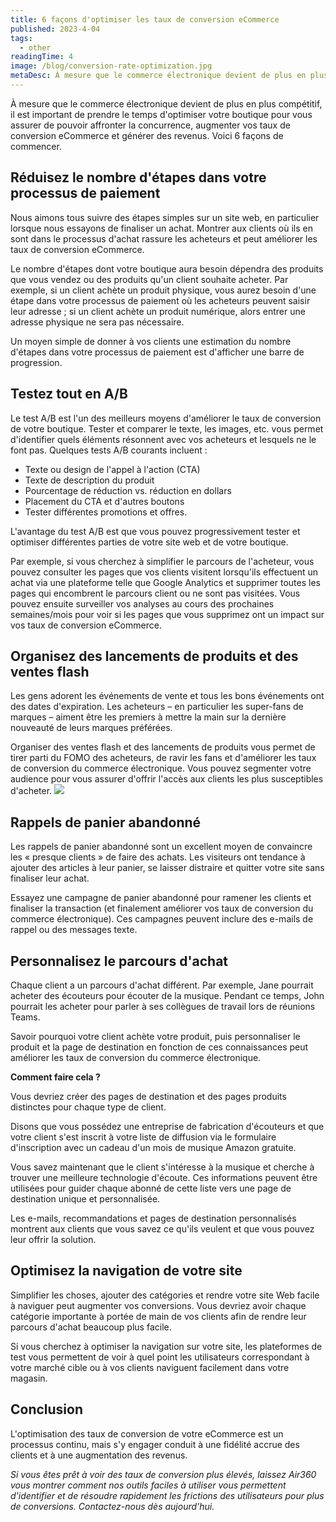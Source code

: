 ```yaml
---
title: 6 façons d'optimiser les taux de conversion eCommerce
published: 2023-4-04
tags: 
  - other
readingTime: 4
image: /blog/conversion-rate-optimization.jpg
metaDesc: À mesure que le commerce électronique devient de plus en plus compétitif, il est important de prendre le temps d'optimiser votre boutique pour vous assurer de pouvoir affronter la concurrence, augmenter vos taux de conversion eCommerce et générer des revenus. Voici 6 façons de commencer.
---
```


À mesure que le commerce électronique devient de plus en plus compétitif, il est important de prendre le temps d'optimiser votre boutique pour vous assurer de pouvoir affronter la concurrence, augmenter vos taux de conversion eCommerce et générer des revenus. Voici 6 façons de commencer.

## Réduisez le nombre d'étapes dans votre processus de paiement
Nous aimons tous suivre des étapes simples sur un site web, en particulier lorsque nous essayons de finaliser un achat. Montrer aux clients où ils en sont dans le processus d'achat rassure les acheteurs et peut améliorer les taux de conversion eCommerce.

Le nombre d'étapes dont votre boutique aura besoin dépendra des produits que vous vendez ou des produits qu'un client souhaite acheter. Par exemple, si un client achète un produit physique, vous aurez besoin d'une étape dans votre processus de paiement où les acheteurs peuvent saisir leur adresse ; si un client achète un produit numérique, alors entrer une adresse physique ne sera pas nécessaire.

Un moyen simple de donner à vos clients une estimation du nombre d'étapes dans votre processus de paiement est d'afficher une barre de progression.

## Testez tout en A/B
Le test A/B est l'un des meilleurs moyens d'améliorer le taux de conversion de votre boutique. Tester et comparer le texte, les images, etc. vous permet d'identifier quels éléments résonnent avec vos acheteurs et lesquels ne le font pas. Quelques tests A/B courants incluent :

- Texte ou design de l'appel à l'action (CTA)
- Texte de description du produit
- Pourcentage de réduction vs. réduction en dollars
- Placement du CTA et d'autres boutons
- Tester différentes promotions et offres.

L'avantage du test A/B est que vous pouvez progressivement tester et optimiser différentes parties de votre site web et de votre boutique.

Par exemple, si vous cherchez à simplifier le parcours de l'acheteur, vous pouvez consulter les pages que vos clients visitent lorsqu'ils effectuent un achat via une plateforme telle que Google Analytics et supprimer toutes les pages qui encombrent le parcours client ou ne sont pas visitées. Vous pouvez ensuite surveiller vos analyses au cours des prochaines semaines/mois pour voir si les pages que vous supprimez ont un impact sur vos taux de conversion eCommerce.

## Organisez des lancements de produits et des ventes flash
Les gens adorent les événements de vente et tous les bons événements ont des dates d'expiration. Les acheteurs – en particulier les super-fans de marques – aiment être les premiers à mettre la main sur la dernière nouveauté de leurs marques préférées.

Organiser des ventes flash et des lancements de produits vous permet de tirer parti du FOMO des acheteurs, de ravir les fans et d'améliorer les taux de conversion du commerce électronique. Vous pouvez segmenter votre audience pour vous assurer d'offrir l'accès aux clients les plus susceptibles d'acheter.
![](/blog/conversion-rate-optimization-1.jpg)

## Rappels de panier abandonné
Les rappels de panier abandonné sont un excellent moyen de convaincre les « presque clients » de faire des achats. Les visiteurs ont tendance à ajouter des articles à leur panier, se laisser distraire et quitter votre site sans finaliser leur achat.

Essayez une campagne de panier abandonné pour ramener les clients et finaliser la transaction (et finalement améliorer vos taux de conversion du commerce électronique). Ces campagnes peuvent inclure des e-mails de rappel ou des messages texte.

## Personnalisez le parcours d'achat
Chaque client a un parcours d'achat différent. Par exemple, Jane pourrait acheter des écouteurs pour écouter de la musique. Pendant ce temps, John pourrait les acheter pour parler à ses collègues de travail lors de réunions Teams.

Savoir pourquoi votre client achète votre produit, puis personnaliser le produit et la page de destination en fonction de ces connaissances peut améliorer les taux de conversion du commerce électronique.

**Comment faire cela ?**

Vous devriez créer des pages de destination et des pages produits distinctes pour chaque type de client.

Disons que vous possédez une entreprise de fabrication d'écouteurs et que votre client s'est inscrit à votre liste de diffusion via le formulaire d'inscription avec un cadeau d'un mois de musique Amazon gratuite.

Vous savez maintenant que le client s'intéresse à la musique et cherche à trouver une meilleure technologie d'écoute. Ces informations peuvent être utilisées pour guider chaque abonné de cette liste vers une page de destination unique et personnalisée.

Les e-mails, recommandations et pages de destination personnalisés montrent aux clients que vous savez ce qu'ils veulent et que vous pouvez leur offrir la solution.

## Optimisez la navigation de votre site
Simplifier les choses, ajouter des catégories et rendre votre site Web facile à naviguer peut augmenter vos conversions. Vous devriez avoir chaque catégorie importante à portée de main de vos clients afin de rendre leur parcours d'achat beaucoup plus facile.

Si vous cherchez à optimiser la navigation sur votre site, les plateformes de test vous permettent de voir à quel point les utilisateurs correspondant à votre marché cible ou à vos clients naviguent facilement dans votre magasin.

## Conclusion
L'optimisation des taux de conversion de votre eCommerce est un processus continu, mais s'y engager conduit à une fidélité accrue des clients et à une augmentation des revenus.

*Si vous êtes prêt à voir des taux de conversion plus élevés, laissez Air360 vous montrer comment nos outils faciles à utiliser vous permettent d'identifier et de résoudre rapidement les frictions des utilisateurs pour plus de conversions. Contactez-nous dès aujourd'hui.*
